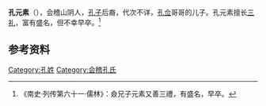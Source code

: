 '''孔元素'''（{{bd|？||？||}}），会稽山阴人，[[孔子|孔子]]后裔，代次不详，[[孔佥|孔佥]]哥哥的儿子。孔元素擅长[[三礼|三礼]]，富有盛名，但不幸早卒。<ref>《南史·列传第六十一·儒林》：僉兄子元素又善三禮，有盛名，早卒。</ref>

==参考资料==
{{reflist}}

[[Category:孔姓|Category:孔姓]]
[[Category:会稽孔氏|Category:会稽孔氏]]
